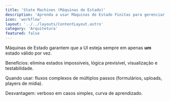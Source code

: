 ```yaml
---
title: 'State Machines (Máquinas de Estado)'
description: 'Aprenda a usar Máquinas de Estado Finitas para gerenciar estados complexos na UI, eliminando bugs de estados impossíveis e tornando a lógica de componentes mais previsível e robusta.'
icon: 'workflow'
layout: '../../layouts/ContentLayout.astro'
category: 'Arquitetura'
featured: false
---
```


Máquinas de Estado garantem que a UI esteja sempre em apenas **um** estado válido por vez.

Benefícios: elimina estados impossíveis, lógica previsível, visualização e testabilidade.

Quando usar: fluxos complexos de múltiplos passos (formulários, uploads, players de mídia).

Desvantagem: verboso em casos simples, curva de aprendizado. 